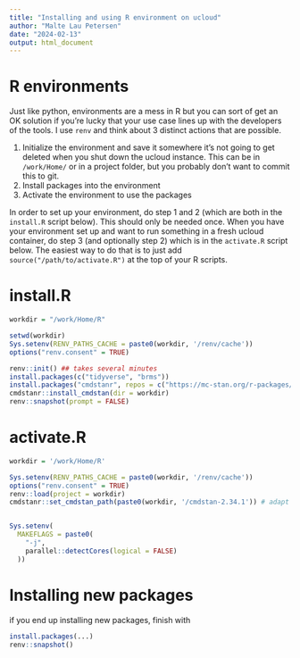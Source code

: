 ```yaml
---
title: "Installing and using R environment on ucloud"
author: "Malte Lau Petersen"
date: "2024-02-13"
output: html_document
---
```


# R environments

Just like python, environments are a mess in R but you can sort of get an OK solution if you're lucky that your use case lines up with the developers of the tools. I use `renv` and think about 3 distinct actions that are possible.

1. Initialize the environment and save it somewhere it's not going to get deleted when you shut down the ucloud instance. This can be in `/work/Home/` or in a project folder, but you probably don't want to commit this to git.
2. Install packages into the environment
3. Activate the environment to use the packages

In order to set up your environment, do step 1 and 2 (which are both in the `install.R` script below). This should only be needed once. When you have your environment set up and want to run something in a fresh ucloud container, do step 3 (and optionally step 2) which is in the `activate.R` script below. The easiest way to do that is to just add `source("/path/to/activate.R")` at the top of your R scripts.

# install.R
```r
workdir = "/work/Home/R"

setwd(workdir)
Sys.setenv(RENV_PATHS_CACHE = paste0(workdir, '/renv/cache'))
options("renv.consent" = TRUE)

renv::init() ## takes several minutes
install.packages(c("tidyverse", "brms"))
install.packages("cmdstanr", repos = c("https://mc-stan.org/r-packages/", getOption("repos")))
cmdstanr::install_cmdstan(dir = workdir)
renv::snapshot(prompt = FALSE)

```

# activate.R
```r
workdir = '/work/Home/R'

Sys.setenv(RENV_PATHS_CACHE = paste0(workdir, '/renv/cache'))
options("renv.consent" = TRUE)
renv::load(project = workdir)
cmdstanr::set_cmdstan_path(paste0(workdir, '/cmdstan-2.34.1')) # adapt for newer versions of cmdstanr


Sys.setenv(
  MAKEFLAGS = paste0(
    "-j", 
    parallel::detectCores(logical = FALSE)
  ))

```

# Installing new packages
if you end up installing new packages, finish with
```r
install.packages(...)
renv::snapshot()
```

